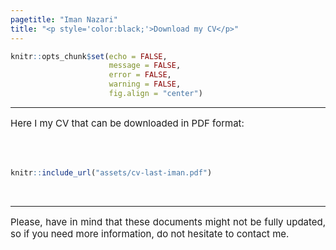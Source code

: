 ```yaml
---
pagetitle: "Iman Nazari"
title: "<p style='color:black;'>Download my CV</p>"
---
```


```r
knitr::opts_chunk$set(echo = FALSE,
                      message = FALSE,
                      error = FALSE,
                      warning = FALSE, 
                      fig.align = "center")
```

***

<p style='font-size:15px;' align='justify'>Here I my CV that can be downloaded in PDF format:</p>


<br><br>

```r
knitr::include_url("assets/cv-last-iman.pdf")
```

<br>

***

<p style='font-size:15px;' align='justify'> Please, have in mind that these documents might not be fully updated, so if you need more information, do not hesitate to contact me.</p>

